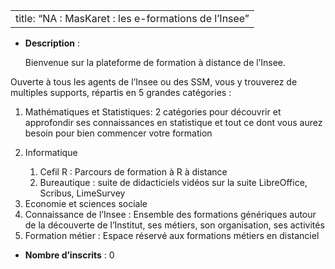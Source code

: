 
---
title: "NA : MasKaret : les e-formations de l'Insee"
---


- **Description** : <p dir="ltr" style="text-align: left;">Bienvenue sur la plateforme de formation à distance de l'Insee.</p>
<p dir="ltr" style="text-align: left;">Ouverte à tous les agents de l'Insee ou des SSM, vous y trouverez de multiples supports, répartis en 5 grandes catégories :</p>
<p dir="ltr" style="text-align: left;"></p>
<ol>
<li>Mathématiques et Statistiques: 2 catégories pour découvrir et approfondir ses connaissances en statistique et tout ce dont vous aurez besoin pour bien commencer votre formation</li>
<li>Informatique
<ol>
<li>Cefil R : Parcours de formation à R à distance</li>
<li>Bureautique : suite de didacticiels vidéos sur la suite LibreOffice, Scribus, LimeSurvey</li>
</ol>
</li>
<li>Economie et sciences sociale</li>
<li>Connaissance de l'Insee : Ensemble des formations génériques autour de la découverte de l'Institut, ses métiers, son organisation, ses activités</li>
<li>Formation métier : Espace réservé aux formations métiers en distanciel</li>
</ol>
<p></p>
- **Nombre d'inscrits** : 0
